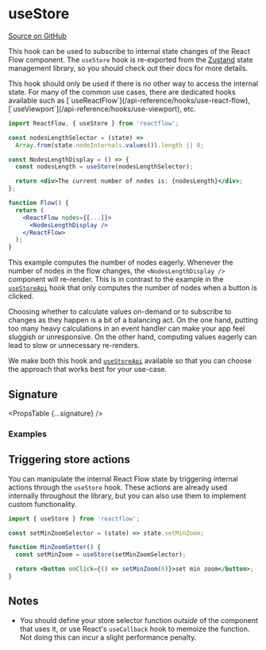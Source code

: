 
# useStore

[Source on GitHub](https://github.com/wbkd/react-flow/blob/bacaa99c73b347856f63c5d495f5a0829be1e431/packages/core/src/hooks/useStore.ts/#L13)

This hook can be used to subscribe to internal state changes of the React Flow
component. The `useStore` hook is re-exported from the [Zustand](https://github.com/pmndrs/zustand)
state management library, so you should check out their docs for more details.

<Callout type="info">
  This hook should only be used if there is no other way to access the internal
  state. For many of the common use cases, there are dedicated hooks available
  such as [`useReactFlow`](/api-reference/hooks/use-react-flow),
  [`useViewport`](/api-reference/hooks/use-viewport), etc.
</Callout>

```jsx
import ReactFlow, { useStore } from 'reactflow';

const nodesLengthSelector = (state) =>
  Array.from(state.nodeInternals.values()).length || 0;

const NodesLengthDisplay = () => {
  const nodesLength = useStore(nodesLengthSelector);

  return <div>The current number of nodes is: {nodesLength}</div>;
};

function Flow() {
  return (
    <ReactFlow nodes={[...]}>
      <NodesLengthDisplay />
    </ReactFlow>
  );
}
```

This example computes the number of nodes eagerly. Whenever the number of nodes
in the flow changes, the `<NodesLengthDisplay />` component will re-render. This
is in contrast to the example in the [`useStoreApi`](/api-reference/hooks/use-store-api) hook that only
computes the number of nodes when a button is clicked.

Choosing whether to calculate values on-demand or to subscribe to changes as they
happen is a bit of a balancing act. On the one hand, putting too many heavy
calculations in an event handler can make your app feel sluggish or unresponsive.
On the other hand, computing values eagerly can lead to slow or unnecessary
re-renders.

We make both this hook and [`useStoreApi`](/api-reference/hooks/use-store-api) available so that you
can choose the approach that works best for your use-case.

## Signature

<PropsTable {...signature} />

### Examples

## Triggering store actions

You can manipulate the internal React Flow state by triggering internal actions
through the `useStore` hook. These actions are already used internally throughout
the library, but you can also use them to implement custom functionality.

```jsx
import { useStore } from 'reactflow';

const setMinZoomSelector = (state) => state.setMinZoom;

function MinZoomSetter() {
  const setMinZoom = useStore(setMinZoomSelector);

  return <button onClick={() => setMinZoom(6)}>set min zoom</button>;
}
```

## Notes

- You should define your store selector function _outside_ of the component that
  uses it, or use React's `useCallback` hook to memoize the function. Not doing
  this can incur a slight performance penalty.
